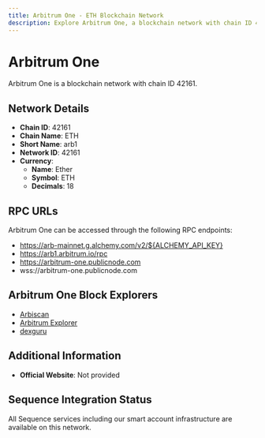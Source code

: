 ```yaml
--- 
title: Arbitrum One - ETH Blockchain Network
description: Explore Arbitrum One, a blockchain network with chain ID 42161. Learn about its native currency, Ether, and how to interact with the network.
---
```


# Arbitrum One

Arbitrum One is a blockchain network with chain ID 42161.

## Network Details

- **Chain ID**: 42161
- **Chain Name**: ETH
- **Short Name**: arb1
- **Network ID**: 42161
- **Currency**: 
  - **Name**: Ether
  - **Symbol**: ETH
  - **Decimals**: 18

## RPC URLs

Arbitrum One can be accessed through the following RPC endpoints:

- https://arb-mainnet.g.alchemy.com/v2/${ALCHEMY_API_KEY}
- https://arb1.arbitrum.io/rpc
- https://arbitrum-one.publicnode.com
- wss://arbitrum-one.publicnode.com

## Arbitrum One Block Explorers

- [Arbiscan](https://arbiscan.io)
- [Arbitrum Explorer](https://explorer.arbitrum.io)
- [dexguru](https://arbitrum.dex.guru)

## Additional Information

- **Official Website**: Not provided

## Sequence Integration Status

All Sequence services including our smart account infrastructure are available on this network.

